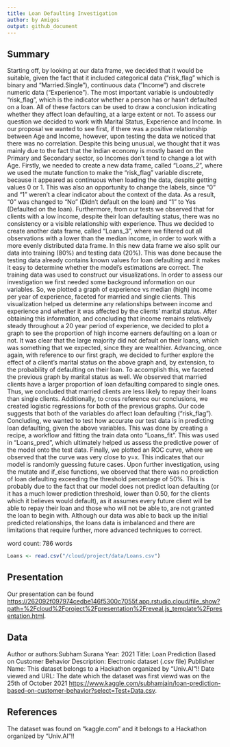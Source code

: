 ```yaml
---
title: Loan Defaulting Investigation
author: by Amigos
output: github_document
---
```


## Summary

Starting off, by looking at our data frame, we decided that it would be suitable, given the fact that it included categorical data ("risk_flag" which is binary and "Married.Single"), continuous data ("Income") and discrete numeric data ("Experience"). 
The most important variable is undoubtedly "risk_flag", which is the indicator whether a person has or hasn't defaulted on a loan. All of these factors can be used to draw a conclusion indicating whether they affect loan defaulting, at a large extent or not.
To assess our question we decided to work with Marital Status, Experience and Income. 
In our proposal we wanted to see first, if there was a positive relationship between Age and Income, however, upon testing the data we noticed that there was no correlation. Despite this being unusual, we thought that it was mainly due to the fact that the Indian economy is mostly based on the Primary and Secondary sector, so Incomes don't tend to change a lot with Age. 
Firstly, we needed to create a new data frame, called "Loans_2", where we used the mutate function to make the "risk_flag" variable discrete, because it appeared as continuous when loading the data, despite getting values 0 or 1. This was also an opportunity to change the labels, since "0" and "1" weren't a clear indicator about the context of the data. As a result, "0" was changed to "No" (Didn't default on the loan) and "1" to Yes (Defaulted on the loan).
Furthermore, from our tests we observed that for clients with a low income, despite their loan defaulting status, there was no consistency or a visible relationship with experience. Thus we decided to create another data frame, called "Loans_3", where we filtered out all observations with a lower than the median income, in order to work with a more evenly distributed data frame.
In this new data frame we also split our data into training (80%) and testing data (20%). This was done because the testing data already contains known values for loan defaulting and it makes it easy to determine whether the model's estimations are correct. The training data was used to construct our visualizations.
In order to assess our investigation we first needed some background information on our variables. So, we plotted a graph of experience vs median (high) income per year of experience, faceted for married and single clients. This visualization helped us determine any relationships between income and experience and whether it was affected by the clients' marital status.
After obtaining this information, and concluding that income remains relatively steady throughout a 20 year period of experience, we decided to plot a graph to see the proportion of high income earners defaulting on a loan or not. It was clear that the large majority did not default on their loans, which was something that we expected, since they are wealthier.
Advancing, once again, with reference to our first graph, we decided to further explore the effect of a client's marital status on the above graph and, by extension, to the probability of defaulting on their loan. To accomplish this, we faceted the previous graph by marital status as well. We observed that married clients have a larger proportion of loan defaulting compared to single ones. Thus, we concluded that married clients are less likely to repay their loans than single clients.
Additionally, to cross reference our conclusions, we created logistic regressions for both of the previous graphs. Our code suggests that both of the variables do affect loan defaulting ("risk_flag").
Concluding, we wanted to test how accurate our test data is in predicting loan defaulting, given the above variables. This was done by creating a recipe, a workflow and fitting the train data onto "Loans_fit". This was used in "Loans_pred", which ultimately helped us assess the predictive power of the model onto the test data. Finally, we plotted an ROC curve, where we observed that the curve was very close to y=x. This indicates that our model is randomly guessing future cases. Upon further investigation, using the mutate and if_else functions, we observed that there was no prediction of loan defaulting exceeding the threshold percentage of 50%. This is probably due to the fact that our model does not predict loan defaulting (or it has a much lower prediction threshold, lower than 0.50, for the clients which it believes would default), as it assumes every future client will be able to repay their loan and those who will not be able to, are not granted the loan to begin with.
Although our data was able to back up the initial predicted relationships, the loans data is imbalanced and there are limitations that require further, more advanced techniques to correct.

word count: 786 words

```r
Loans <- read.csv("/cloud/project/data/Loans.csv")
```

## Presentation

Our presentation can be found [https://262092f097974cedbe146f5300c7055f.app.rstudio.cloud/file_show?path=%2Fcloud%2Fproject%2Fpresentation%2Freveal.js_template%2Fpresentation.html](presentation/presentation.html).

## Data 

Author or authors:Subham Surana
Year: 2021
Title: Loan Prediction Based on Customer Behavior
Description: Electronic dataset (.csv file)
Publisher Name: This dataset belongs to a Hackathon organized by "Univ.AI"!!
Date viewed and URL: The date which the dataset was first viewd was on the 25th of October 2021 <https://www.kaggle.com/subhamjain/loan-prediction-based-on-customer-behavior?select=Test+Data.csv>.

## References

The dataset was found on "kaggle.com" and it belongs to a Hackathon organized by "Univ.AI"!!

